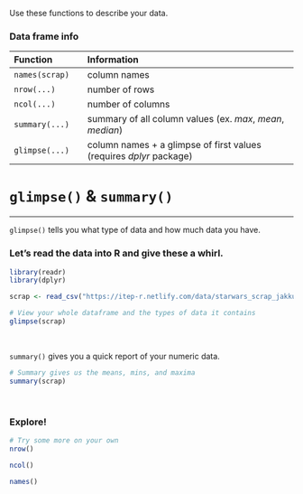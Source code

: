
Use these functions to describe your data.

### Data frame info {-}

<div class="pinkcode">

| Function  |  | Information                                                      |   
|:----------|--|:-----------------------------------------------------------------|
| `names(scrap)`  |  | column names            |  
| `nrow(...)`     |  | number of rows          |  
| `ncol(...)`     |  | number of columns       | 
| `summary(...)`  |  | summary of all column values (ex. _max_, _mean_, _median_)  | 
| `glimpse(...)`  |  | column names + a glimpse of first values (requires _dplyr_ package)   |

</div>


# `glimpse()` & `summary()`
<hr>

`glimpse()` tells you what type of data and how much data you have.


### Let's read the data into R and give these a whirl. {-}

```{r glimpse, warning=F, message=F}
library(readr)
library(dplyr)

scrap <- read_csv("https://itep-r.netlify.com/data/starwars_scrap_jakku.csv")

# View your whole dataframe and the types of data it contains
glimpse(scrap)
```

<br>

`summary()` gives you a quick report of your numeric data.

```{r summary-scrap, warning=F, message=F}
# Summary gives us the means, mins, and maxima 
summary(scrap)
```

<br>

<div class="tip">
### <i class="fas fa-user-astronaut" aria-hidden="true" style="color: green"></i> Explore! {-}

```{r summary-try, eval=F}
# Try some more on your own
nrow()

ncol()

names()
```
</div>

